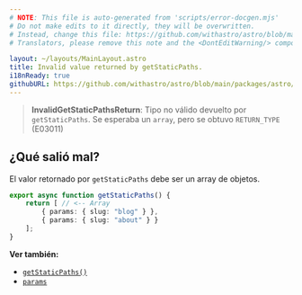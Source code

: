 ```yaml
---
# NOTE: This file is auto-generated from 'scripts/error-docgen.mjs'
# Do not make edits to it directly, they will be overwritten.
# Instead, change this file: https://github.com/withastro/astro/blob/main/packages/astro/src/core/errors/errors-data.ts
# Translators, please remove this note and the <DontEditWarning/> component.

layout: ~/layouts/MainLayout.astro
title: Invalid value returned by getStaticPaths.
i18nReady: true
githubURL: https://github.com/withastro/astro/blob/main/packages/astro/src/core/errors/errors-data.ts
---
```


> **InvalidGetStaticPathsReturn**: Tipo no válido devuelto por `getStaticPaths`. Se esperaba un `array`, pero se obtuvo `RETURN_TYPE` (E03011)

## ¿Qué salió mal?

El valor retornado por `getStaticPaths` debe ser un array de objetos.

```ts title="pages/blog/[id].astro"
export async function getStaticPaths() {
	return [ // <-- Array
		{ params: { slug: "blog" } },
		{ params: { slug: "about" } }
	];
}
```

**Ver también:**

-  [`getStaticPaths()`](/es/reference/api-reference/#getstaticpaths)
-  [`params`](/es/reference/api-reference/#params)

